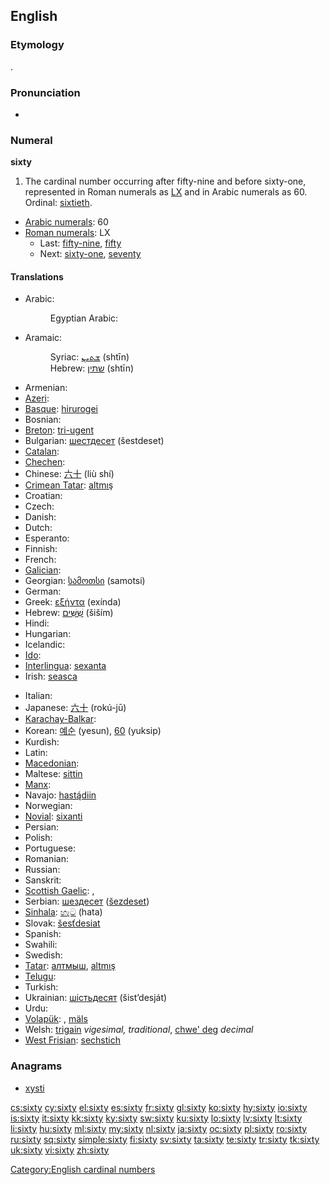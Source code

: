==English==

===Etymology===
{{etyl|ang}} {{term|sixtig|sixtiġ|lang=ang|sc=Latinx}}.

===Pronunciation===
* {{audio|en-us-sixty.ogg|Audio (US)}}

===Numeral===
'''sixty'''

# The cardinal number occurring after fifty-nine and before sixty-one, represented in Roman numerals as [[LX]] and in Arabic numerals as 60. Ordinal: [[sixtieth]].
* [[w:Arabic numerals|Arabic numerals]]: 60
* [[w:Roman numerals|Roman numerals]]: LX
** Last: [[fifty-nine]], [[fifty]]
** Next: [[sixty-one]], [[seventy]]

====Translations====
{{trans-top|cardinal number}}
* Arabic: {{t-|ar|ستون|alt=سِتُّونَ|tr=sittuuna}}
*: Egyptian Arabic: {{tø|arz|ستين|tr=sittiin|sc=Arab|xs=Egyptian Arabic}}
* Aramaic:
*: Syriac: [[ܫܬܝܢ]] (shtīn) {{c}}
*: Hebrew: [[שתין]] (shtīn) {{c}}
* Armenian: {{t-|hy|վաթսուն|tr=vat'sun}}
* [[Azeri]]: {{t|az|altmış}}
* [[Basque]]: [[hirurogei]]
* Bosnian: {{t-|bs|šezdeset}}
* [[Breton]]: [[tri-ugent]]
* Bulgarian: [[шестдесет]] (šestdeset)
* [[Catalan]]: {{t+|ca|seixanta}}
* [[Chechen]]: {{tø|ce|кхузткъа|tr=quztqha}}
* Chinese: [[六十]] (liù shí)
* [[Crimean Tatar]]: [[altmış#Crimean Tatar|altmış]]
* Croatian: {{t-|hr|šezdeset|alt=šezdèsēt}}
* Czech: {{t-|cs|šedesát}}
* Danish: {{t+|da|tres}}
* Dutch: {{t+|nl|zestig|f}}
* Esperanto: {{t-|eo|sesdek|xs=Esperanto}}
* Finnish: {{t-|fi|kuusikymmentä}}
* French: {{t+|fr|soixante|m}}
* [[Galician]]: {{t+|gl|sesenta|xs=Galician}}
* Georgian: [[სამოთსი]] (samotsi)
* German: {{t+|de|sechzig|f}}
* Greek: [[εξήντα]] (exínda)
* Hebrew: [[שישים|שִׁשִּׁים]] (šiším) {{m|f}}
* Hindi: {{t+|hi|साठ|tr=saaTh|xs=Hindi}}
* Hungarian: {{t+|hu|hatvan}}
* Icelandic: {{t+|is|sextíu}}
* [[Ido]]: {{t+|io|sisadek|xs=Ido}}
* [[Interlingua]]: [[sexanta]]
* Irish: [[seasca]]
{{trans-mid}}
* Italian: {{t+|it|sessanta}}
* Japanese: [[六十]] (rokú-jū)
* [[Karachay-Balkar]]: {{tø|krc|алтмыш|tr=altmış|sc=Cyrl}}
* Korean: [[예순]] (yesun), [[60]] (yuksip)
* Kurdish: {{ku-Arab|[[شه‌ست]]}}
* Latin: {{t-|la|sexaginta}}
* [[Macedonian]]: {{t|mk|шеесет|tr=šéeset}}
* Maltese: [[sittin]]
* [[Manx]]: {{t|gv|tree feed}}
* Navajo: [[hastą́diin]]
* Norwegian: {{t+|no|seksti}}
* [[Novial]]: [[sixanti]]
* Persian: {{t-|fa|شصت|tr=šast|xs=Persian}}
* Polish: {{t+|pl|sześćdziesiąt}}
* Portuguese: {{t+|pt|sessenta}}
* Romanian: {{t+|ro|şaizeci}}
* Russian: {{t+|ru|шестьдесят|tr=šest’desját}}
* Sanskrit: {{unicode|[[ṣaṣṭi]]}}
* [[Scottish Gaelic]]: {{qualifier|old system}} {{t-|gd|trì|xs=Scottish Gaelic}} {{t-|gd|fichead|xs=Scottish Gaelic}}, {{qualifier|new system}} {{t-|gd|seasgad|xs=Scottish Gaelic}}
* Serbian: [[шездесет]] ([[šezdeset]])
* [[Sinhala]]: [[හැට]] (hata)
* Slovak: [[šesťdesiat]]
* Spanish: {{t+|es|sesenta}}
* Swahili: {{t|sw|sitini|xs=Swahili}}
* Swedish: {{t+|sv|sextio}}
* [[Tatar]]: [[алтмыш#Tatar|алтмыш]], [[altmış#Tatar|altmış]]
* [[Telugu]]: {{t|te|అరవై|tr=aravai}}
* Turkish: {{t+|tr|altmış}}
* Ukrainian: [[шiстьдесят]] (šist’desját)
* Urdu: {{t-|ur|ساٹھ|tr=saaTh|xs=Urdu}}
* [[Volapük]]: {{t|vo|mäldeg|xs=Volapük}}, [[mäls]]
* Welsh: [[trigain]] ''vigesimal, traditional'', [[chwe' deg]] ''decimal''
* [[West Frisian]]: [[sechstich]]
{{trans-bottom}}

===Anagrams===
* [[xysti#English|xysti]]

[[Category:English cardinal numbers]]

[[cs:sixty]]
[[cy:sixty]]
[[el:sixty]]
[[es:sixty]]
[[fr:sixty]]
[[gl:sixty]]
[[ko:sixty]]
[[hy:sixty]]
[[io:sixty]]
[[is:sixty]]
[[it:sixty]]
[[kk:sixty]]
[[ky:sixty]]
[[sw:sixty]]
[[ku:sixty]]
[[lo:sixty]]
[[lv:sixty]]
[[lt:sixty]]
[[li:sixty]]
[[hu:sixty]]
[[ml:sixty]]
[[my:sixty]]
[[nl:sixty]]
[[ja:sixty]]
[[oc:sixty]]
[[pl:sixty]]
[[ro:sixty]]
[[ru:sixty]]
[[sq:sixty]]
[[simple:sixty]]
[[fi:sixty]]
[[sv:sixty]]
[[ta:sixty]]
[[te:sixty]]
[[tr:sixty]]
[[tk:sixty]]
[[uk:sixty]]
[[vi:sixty]]
[[zh:sixty]]